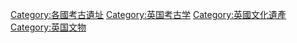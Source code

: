 [[Category:各國考古遺址|Category:各國考古遺址]]
[[Category:英国考古学|Category:英国考古学]]
[[Category:英國文化遺產|Category:英國文化遺產]]
[[Category:英国文物|Category:英国文物]]
